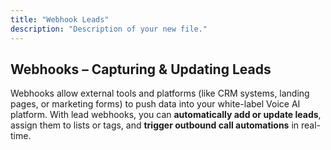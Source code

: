 ```yaml
---
title: "Webhook Leads"
description: "Description of your new file."
---
```


## **Webhooks – Capturing & Updating Leads**

Webhooks allow external tools and platforms (like CRM systems, landing pages, or marketing forms) to push data into your white-label Voice AI platform. With lead webhooks, you can **automatically add or update leads**, assign them to lists or tags, and **trigger outbound call automations** in real-time.